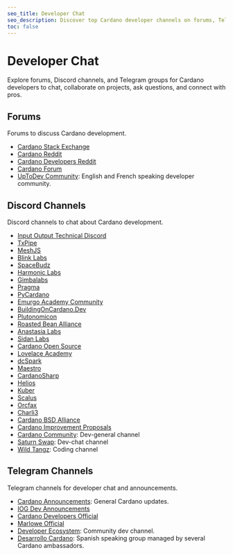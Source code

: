 ```yaml
---
seo_title: Developer Chat
seo_description: Discover top Cardano developer channels on forums, Telegram, and Discord. Collaborate on blockchain projects, ask questions, and connect with pros.
toc: false
---
```


# Developer Chat

Explore forums, Discord channels, and Telegram groups for Cardano developers to chat, collaborate on projects, ask questions, and connect with pros.

## Forums

Forums to discuss Cardano development.

- [Cardano Stack Exchange](https://cardano.stackexchange.com/)
- [Cardano Reddit](https://www.reddit.com/r/Cardano/)
- [Cardano Developers Reddit](https://www.reddit.com/r/CardanoDevelopers/)
- [Cardano Forum](https://forum.cardano.org/)
- [UpToDev Community](https://updevcommunity.com/): English and French speaking developer community.

## Discord Channels

Discord channels to chat about Cardano development.

- [Input Output Technical Discord](https://discord.com/invite/inputoutput)<OS url="https://github.com/input-output-hk/" />
- [TxPipe](https://discord.gg/sJ2D3g33Qp)<OS url="https://github.com/txpipe/" />
- [MeshJS](https://discord.gg/R9xFAD9MKG)<OS url="https://github.com/MeshJS/" />
- [Blink Labs](https://discord.gg/jx9dxarjyv)<OS url="github.com/blinklabs-io/" />
- [SpaceBudz](https://discord.gg/spacebudz)<OS url="github.com/spacebudz/" />
- [Harmonic Labs](https://discord.gg/P6fbZSA85f)<OS url="https://github.com/harmoniclabs" />
- [Gimbalabs](https://discord.gg/6qZ7pTAnKB)<OS url="https://github.com/gimbalabs" />
- [Pragma](https://discord.gg/M65GBpkGjK)<OS url="https://github.com/pragma-org" />
- [PyCardano](https://discord.gg/MazZyMPjC6)<OS url="https://github.com/Python-Cardano/" />
- [Emurgo Academy Community](https://discord.gg/FdKrMsXuDe)<OS url="https://github.com/Emurgo" />
- [BuildingOnCardano.Dev](https://discord.gg/zgYYbTjfVx)<OS url="https://github.com/selfdriven-foundation" />
- [Plutonomicon](https://discord.gg/RrAg4ZEuNp)<OS url="https://github.com/Plutonomicon" />
- [Roasted Bean Alliance](https://discord.gg/7rWnEvgCg3)<OS url="https://github.com/bloxbean" />
- [Anastasia Labs](https://discord.com/invite/s89P9gpEff)<OS url="github.com/anastasia-labs/" />
- [Sidan Labs](https://discord.com/invite/b3H2Jhq5Wq)<OS url="https://github.com/sidan-lab" />
- [Cardano Open Source](https://discord.gg/VvraErKX7p)<OS url="https://github.com/wimsio" />
- [Lovelace Academy](https://discord.gg/wvjgN5wzMQ)<OS url="https://github.com/lovelaceacademy" />
- [dcSpark](https://discord.gg/UX62bjCxVg)<OS url="https://github.com/dcSpark" />
- [Maestro](https://discord.gg/EWZ2CtFRPJ)<OS url="https://github.com/maestro-org" />
- [CardanoSharp](https://discord.gg/XtFg8v55T9)<OS url="https://github.com/CardanoSharp" />
- [Helios](https://discord.gg/qtN8AM3WNH)<OS url="https://github.com/HeliosLang" />
- [Kuber](https://discord.gg/xDSmAX6MXC)<OS url="github.com/dquadrant/" />
- [Scalus](https://discord.gg/TPwTDbNNce)<OS url="https://github.com/nau" />
- [Orcfax](https://discord.gg/kePcGwK4Aw)<OS url="https://github.com/orcfax" />
- [Charli3](https://discord.gg/ayhJQTSGzt)<OS url="https://github.com/Charli3-Official" />
- [Cardano BSD Alliance](https://discord.gg/Hm7gAJvenP)<OS url="https://github.com/cardano-bsd-alliance" />
- [Cardano Improvement Proposals](https://discord.gg/Upj2ryXf6e)<OS url="https://github.com/cardano-foundation/CIPs" />
- [Cardano Community](https://discord.gg/v5AEnHJ6Nx)<OS url="https://github.com/cardano-foundation/" />: Dev-general channel
- [Saturn Swap](https://discord.gg/wu5fBxkJpG)<OS url="https://github.com/Orion-Crypto" />: Dev-chat channel
- [Wild Tangz](https://discord.com/invite/wildtangz)<OS url="https://github.com/thaddeusdiamond" />: Coding channel

## Telegram Channels

Telegram channels for developer chat and announcements.

- [Cardano Announcements](https://t.me/CardanoAnnouncements)<OS url="https://github.com/input-output-hk" />: General Cardano updates.
- [IOG Dev Announcements](https://t.me/IOdevannouncements)<OS url="https://github.com/input-output-hk" />
- [Cardano Developers Official](https://t.me/CardanoDevelopersOfficial)<OS url="https://github.com/cardano-foundation" />
- [Marlowe Official](https://t.me/IOHK_Marlowe)<OS url="https://github.com/marlowe-lang" />
- [Developer Ecosystem](https://t.me/DeveloperEcosystem): Community dev channel.
- [Desarrollo Cardano](https://t.me/DesarrolloCardano): Spanish speaking group managed by several Cardano ambassadors.
